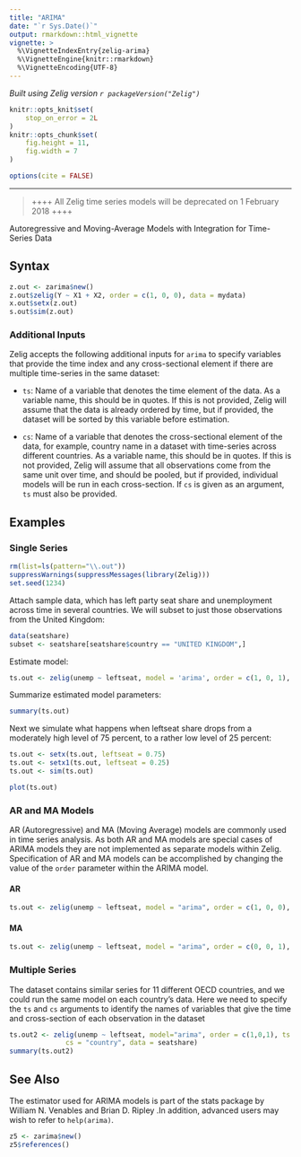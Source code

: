 ```yaml
---
title: "ARIMA"
date: "`r Sys.Date()`"
output: rmarkdown::html_vignette
vignette: >
  %\VignetteIndexEntry{zelig-arima}
  %\VignetteEngine{knitr::rmarkdown}
  %\VignetteEncoding{UTF-8}
---
```


*Built using Zelig version `r packageVersion("Zelig")`*

```r
knitr::opts_knit$set(
    stop_on_error = 2L
)
knitr::opts_chunk$set(
    fig.height = 11,
    fig.width = 7
)

options(cite = FALSE)
```
---

> ++++ All Zelig time series models will be deprecated on 1 February 2018 ++++

Autoregressive and Moving-Average Models with Integration for Time-Series Data

Syntax
------

```r
z.out <- zarima$new()
z.out$zelig(Y ~ X1 + X2, order = c(1, 0, 0), data = mydata)
x.out$setx(z.out)
s.out$sim(z.out)
```

### Additional Inputs

Zelig accepts the following additional inputs for `arima` to specify variables that provide the time index and any cross-sectional element if there are multiple time-series in the same dataset:

-   `ts`: Name of a variable that denotes the time element of the data.  As a variable name, this should be in quotes.  If this is not provided, Zelig will assume that the data is already ordered by time, but if provided, the dataset will be sorted by this variable before estimation.

-   `cs`: Name of a variable that denotes the cross-sectional element of the data, for example, country name in a dataset with time-series across different countries.  As a variable name, this should be in quotes.  If this is not provided, Zelig will assume that all observations come from the same unit over time, and should be pooled, but if provided, individual models will be run in each cross-section.  If `cs` is given as an argument, `ts` must also be provided.

Examples
------

### Single Series

```r
rm(list=ls(pattern="\\.out"))
suppressWarnings(suppressMessages(library(Zelig)))
set.seed(1234)
```

Attach sample data, which has left party seat share and unemployment across time in several countries.  We will subset to just those observations from the United Kingdom:

```r
data(seatshare)
subset <- seatshare[seatshare$country == "UNITED KINGDOM",]
```

Estimate model:

```r
ts.out <- zelig(unemp ~ leftseat, model = 'arima', order = c(1, 0, 1), data = subset)
```

Summarize estimated model parameters:

```r
summary(ts.out)
```

Next we simulate what happens when leftseat share drops from a moderately high level of 75 percent, to a rather low level of 25 percent:

```r
ts.out <- setx(ts.out, leftseat = 0.75)
ts.out <- setx1(ts.out, leftseat = 0.25)
ts.out <- sim(ts.out)
```

```r
plot(ts.out)
```

### AR and MA Models

AR (Autoregressive) and MA (Moving Average) models are commonly used in time series analysis. As both AR and MA models are special cases of ARIMA models they are not implemented as separate models within Zelig. Specification of AR and MA models can be accomplished by changing the value of the `order` parameter within the ARIMA model.

#### AR
```r
ts.out <- zelig(unemp ~ leftseat, model = "arima", order = c(1, 0, 0), data = subset)
```
#### MA
```r
ts.out <- zelig(unemp ~ leftseat, model = "arima", order = c(0, 0, 1), data = subset)
```


### Multiple Series

The dataset contains similar series for 11 different OECD countries, and we could run the same model on each country's data.  Here we need to specify the `ts` and `cs` arguments to identify the names of variables that give the time and cross-section of each observation in the dataset

```r
ts.out2 <- zelig(unemp ~ leftseat, model="arima", order = c(1,0,1), ts = "year",
              cs = "country", data = seatshare)
summary(ts.out2)
```

See Also
------

The estimator used for ARIMA models is part of the stats package by William N. Venables and Brian D. Ripley .In addition, advanced users may wish to refer to `help(arima)`.

```r
z5 <- zarima$new()
z5$references()
```
